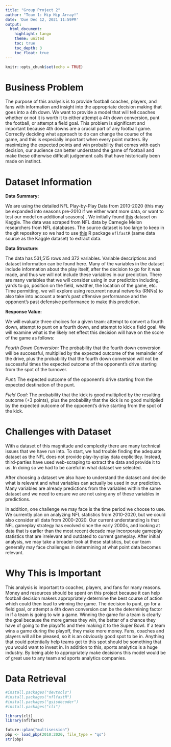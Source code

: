 ```yaml
---
title: "Group Project 2"
author: "Team 1: Hip Hip Array!"
date: 'Due Dec 12, 2021 11:59PM'
output:
  html_document:
    highlight: tango
    theme: united
    toc: true
    toc_depth: 3
    toc_float: true
---
```


```r
knitr::opts_chunk$set(echo = TRUE)
```

# Business Problem

The purpose of this analysis is to provide football coaches, players, and fans with information and insight into the appropriate decision making that goes into a 4th down. We want to provide a model that will tell coaches whether or not it is worth it to either attempt a 4th down conversion, punt the football, or attempt a field goal. This problem is significant and important because 4th downs are a crucial part of any football game. Correctly deciding what approach to do can change the course of the game, and this is especially important when every point matters. By maximizing the expected points and win probability that comes with each decision, our audience can better understand the game of football and make these otherwise difficult judgement calls that have historically been made on instinct.

# Dataset Information

**Data Summary:**

We are using the detailed NFL Play-by-Play Data from 2010-2020 (this may be expanded into seasons pre-2010 if we either want more data, or want to test our model on additional seasons) . We initially found [this](https://www.kaggle.com/maxhorowitz/nflplaybyplay2009to2016) dataset on Kaggle. The data was scraped from NFL data by Carnegie Melon researchers from NFL databases. The source dataset is too large to keep in the git repository so we had to use [this](https://www.nflfastr.com/) R package `nflfastR` (same data source as the Kaggle dataset) to extract data.

**Data Structure:**

The data has 531,515 rows and 372 variables. Variable descriptions and dataset information can be found here. Many of the variables in the dataset include information about the play itself, after the decision to go for it was made, and thus we will not include these variables in our prediction. There are many variables that we will consider using in our prediction including, yards to go, position on the field, weather, the location of the game, etc. Time permitting, we will explore using recurrent neural networks (RNNs) to also take into account a team’s past offensive performance and the opponent’s past defensive performance to make this prediction.

**Response Value:**

We will evaluate three choices for a given team: attempt to convert a fourth down, attempt to punt on a fourth down, and attempt to kick a field goal. We will examine what is the likely net effect this decision will have on the score of the game as follows:

*Fourth Down Conversion:* The probability that the fourth down conversion will be successful, multiplied by the expected outcome of the remainder of the drive, plus the probability that the fourth down conversion will not be successful times the expected outcome of the opponent’s drive starting from the spot of the turnover.

*Punt:* The expected outcome of the opponent’s drive starting from the expected destination of the punt.

*Field Goal:* The probability that the kick is good multiplied by the resulting outcome (+3 points), plus the probability that the kick is no good multiplied by the expected outcome of the opponent’s drive starting from the spot of the kick.

# Challenges with Dataset

With a dataset of this magnitude and complexity there are many technical issues that we have run into. To start, we had trouble finding the adequate dataset as the NFL does not provide play-by-play data explicitley. Instead, third-parties have used web-scraping to extract the data and provide it to us. In doing so we had to be careful in what dataset we selected. 

After choosing a dataset we also have to understand the dataset and decide what is relevant and what variables can actually be used in our prediction. Many variables are already predictions from the variables within the same dataset and we need to ensure we are not using any of these variables in predictions.

In addition, one challenge we may face is the time period we choose to use. We currently plan on analyzing NFL statistics from 2010-2020, but we could also consider all data from 2000-2020. Our current understanding is that NFL gameplay strategy has evolved since the early 2000s, and looking at data that is earlier than the most recent decade may incorporate gameplay statistics that are irrelevant and outdated to current gameplay. After initial analysis, we may take a broader look at these statistics, but our team generally may face challenges in determining at what point data becomes relevant. 


# Why This is Important

This analysis is important to coaches, players, and fans for many reasons. Money and resources should be spent on this project because it can help football decision makers appropriately determine the best course of action which could then lead to winning the game. The decision to punt, go for a field goal, or attempt a 4th down conversion can be the determining factor in if a team is going to win a game. Winning the game for a team is clearly the goal because the more games they win, the better of a chance they have of going to the playoffs and then making it to the Super Bowl. If a team wins a game during the playoff, they make more money. Fans, coaches and players will all be pleased, so it is an obviously good spot to be in. Anything that could potentially help teams get to this  spot should be something that you would want to invest in. In addition to this, sports analytics is a huge industry. By being able to appropriately make decisions this model would be of great use to any team and sports analytics companies.

# Data Retrieval
```r
#install.packages("devtools")
#install.packages("nflfastR")
#install.packages("gsisdecoder")
#install.packages("cli")

library(cli)
library(nflfastR)

future::plan("multisession")
pbp <- load_pbp(2010:2020, file_type = "qs")
str(pbp)
```